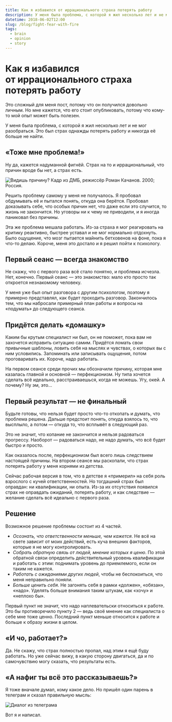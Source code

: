 ```yaml
---
title: Как я избавился от иррационального страха потерять работу
description: У меня была проблема, с которой я жил несколько лет и не мог разобраться. Этот пост — о её решении.
datetime: 2018-06-02T12:00
slug: /blog/fight-fear-with-fire
tags:
  - brain
  - opinion
  - story
---
```


# Как я избавился от иррационального страха потерять работу

Это сложный для меня пост, потому что он получился довольно личным. Но мне кажется, что его стоит опубликовать, потому что кому-то мой опыт может быть полезен.

У меня была проблема, с которой я жил несколько лет и не мог разобраться. Это был страх однажды потерять работу и никогда её больше не найти.

## «Тоже мне проблема!»

Ну да, кажется надуманной фигнёй. Страх на то и иррациональный, что причин вроде бы нет, а страх есть.

![Видишь причину? Кадр из ДМБ, режиссёр Роман Качанов. 2000; Россия.](/images/content/fight-fear-with-fire/ru/meme.jpg)

Решить проблему самому у меня не получалось. Я пробовал обдумывать её и пытался понять, откуда она берётся. Пробовал доказывать себе, что особых причин нет, что даже если это случится, то жизнь не закончится. Но уговоры ни к чему не приводили, и я иногда паниковал без причины.

Эта же проблема мешала работать. Из-за страха я мог реагировать на критику реактивно, быстрее уставал и не мог нормально отдохнуть. Было ощущение, что мозг пытается майнить бетховенов на фоне, пока я что-то делаю. Короче, меня это достало и я решил пойти к психологу.

## Первый сеанс — всегда знакомство

Не скажу, что с первого раза всё стало понятно, и проблема исчезла. Нет, конечно. Первый сеанс — это знакомство: мало кто просто так откроется незнакомому человеку.

У меня уже был опыт разговора с другим психологом, поэтому я примерно представлял, как будет проходить разговор. Закончилось тем, что мы набросали примерный план работы и вопросы на «подумать» до следующего сеанса.

## Придётся делать «домашку»

Каким бы крутым специалист ни был, он не поможет, пока вам не захочется исправить ситуацию самим. Придётся ломать свои привычные шаблоны, ловить себя на мыслях и чувствах, о которых вы с ним условились. Запоминать или записывать ощущения, потом проговаривать их. Короче, надо работать.

На первом сеансе среди прочих мы обозначили причину, которая мне казалась главной и основной — перфекционизм. Ну типа хочется сделать всё идеально, расстраиваешься, когда не можешь. Угу, окей. А почему? Ну эм, это...

## Первый результат — не финальный

Будьте готовы, что нельзя будет просто что-то откопать и думать, что проблема решена. Дальше предстоит понять, откуда взялось то, что высплыло, а потом — откуда то, что всплывёт в следующий раз.

Это не значит, что копание не закончится и нельзя радоваться прогрессу. Наоборот — радоваться надо, не надо думать, что всё будет быстро и просто.

Как оказалось после, перфекционизм был всего лишь следствием настоящей причины. На втором сеансе мы раскопали, что страх потерять работу у меня корнями из детства.

Сейчас рабочая версия в том, что в детстве я «примерил» на себя роль взрослого с кучей ответственностей. Но тогдашний страх был оправдан: ни квалификации, ни опыта. Из-за их отсутствия появился страх не оправдать ожиданий, потерять работу, и как следствие — желание сделать всё идеально с первого раза.

## Решение

Возможное решение проблемы состоит из 4 частей.

- _Осознать, что ответственности меньше, чем кажется_. Не всё на свете зависит от моих действий, есть куча внешних факторов, которые я не могу контролировать.
- _Собрать обратную связь от людей, мнение которых я ценю_. По этой обратной связи определить действительный уровень квалификации и работать с этим: поднимать уровень до приемлемого, если он таким не кажется.
- _Работать с ожиданиями других людей_, чтобы не беспокоиться, что меня неправильно поняли.
- _Больше ценить себя_. Не загонять себя в рамки «должен», «обязан», «надо». Уделять больше внимания таким штукам, как «хочу» и «неплохо бы».

Первый пункт не значит, что надо наплевательски относиться к работе. Это бы противоречило пункту 2 — ведь своё мнение как специалиста о себе мне тоже ценно. Последний пункт меньше относится к работе и больше к образу жизни в целом.

## «И чо, работает?»

Да. Не скажу, что страх полностью пропал, над этим я ещё буду работать. Но уже сейчас вижу, в какую сторону двигаться, да и по самочувствию могу сказать, что результаты есть.

## «А нафиг ты всё это рассказываешь?»

Я тоже вначале думал, кому какое дело. Но пришёл один парень в телеграм и сказал правильную мысль:

![Диалог из телеграма](/images/content/fight-fear-with-fire/ru/insight.jpg)

Вот я и написал.
